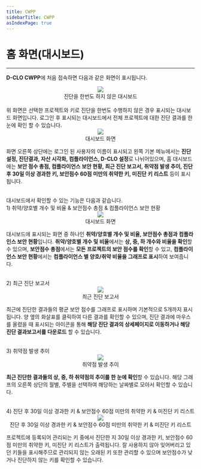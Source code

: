 ```yaml
---
title: CWPP
sidebarTitle: CWPP
asIndexPage: true
---
```



# 홈 화면(대시보드)

---

**D-CLO CWPP**에 처음 접속하면 다음과 같은 화면이 표시됩니다.

<center>
  <img
    src='/assets/images/cwpp/beforeDiag.png'
    style={{
      border: '2px solid black',
    }}
/>

  <figcaption>진단을 한번도 하지 않은 대시보드</figcaption>
</center>
<br />위 화면은 선택한 프로젝트와 키로 진단을 한번도 수행하지 않은 경우 표시되는
대시보드 화면입니다. 로그인 후 표시되는 대시보드에서 전체 프로젝트에 대한 진단 결과를
한 눈에 확인 할 수 있습니다.

<center>
  <img src='/assets/images/dashboard.png' />
  <figcaption>대시보드 화면</figcaption>
</center>

화면 오른쪽 상단에는 로그인 된 사용자의 이름이 표시되고 왼쪽 기본 메뉴에서는 **진단설정, 진단결과, 자산 시각화, 컴플라이언스, D-CLO 설정**로 나뉘어있으며, 홈 대시보드에는 **보안 점수 총점, 컴플라이언스 보안 현황, 최근 진단 보고서, 취약점 발생 추이, 진단 후 30일 이상 경과한 키, 보안점수 60점 미만의 취약한 키, 미진단 키 리스트** 등이 표시됩니다.

<br />
대시보드에서 확인할 수 있는 기능은 다음과 같습니다.

<br />
<span style={{color: 'blue'}}>
  1) 취약/양호별 개수 및 비율 & 보안점수 총점 & 컴플라이언스 보안 현황
</span>
<center>
  <img
    src='/assets/images/dashboard_1.png'
    style={{
      border: '2px solid black',
    }}/>

  <figcaption>대시보드 화면</figcaption>
</center>

대시보드에 표시되는 화면 중 하나인 **취약/양호별 개수 및 비율, 보안점수 총점과 컴플라인스 보안 현황**입니다. **취약/양호별 개수 및 비율**에서는 **상, 중, 하 개수와 비율을 확인**할수 있으며, **보안점수 총점**에서는 **모든 프로젝트의 보안 점수를 확인**할 수 있고, **컴플라이언스 보안 현황**에서는 **컴플라이언스 별 양호/취약 비율을 그래프로 표시**하여 보여줍니다.

<br />
<span style={{ color: 'blue' }}>2) 최근 진단 보고서</span>
<center>
  <img
    src='/assets/images/최근 진단 보고서.png'
    style={{
      border: '2px solid black',
    }}
  />
  <figcaption>최근 진단 보고서</figcaption>
</center>

최근에 진단한 결과들의 평균 보안 점수를 그래프로 표시하며 기본적으로 5개까지 표시됩니다. 양 옆의 화살표를 클릭하여 다른 결과를 확인할 수 있으며, 진단 결과에 마우스를 올렸을 때 표시되는 아이콘을 통해 **해당 진단 결과의 상세페이지로 이동하거나 해당 진단 결과보고서를 다운로드** 할 수 있습니다.

<br />
<span style={{ color: 'blue' }}>3) 취약점 발생 추이</span>
<center>
  <img
    src='/assets/images/취약점 발생 추이.png'
    style={{
      border: '2px solid black',
    }}
  />
  <figcaption>취약점 발생 추이</figcaption>
</center>

**최근 진단한 결과들의 상, 중, 하 취약점의 추이를 한 눈에 확인**할 수 있습니다. 해당 그래프의 오른쪽 상단의 월별, 주별을 선택하여 해당하는 날짜별로 모아서 확인할 수 있습니다.

<br />
<span style={{ color: 'blue' }}>
  4) 진단 후 30일 이상 경과한 키 & 보안점수 60점 미만의 취약한 키 & 미진단 키
  리스트
</span>
<center>
  <img src='/assets/images/30일 경과 키 60점 미만 키 미진단 키.png' />
  <figcaption>
    진단 후 30일 이상 경과한 키 & 보안점수 60점 미만의 취약한 키 & 미진단 키
    리스트
  </figcaption>
</center>

프로젝트에 등록되어 관리되는 키 중에서 진단한 지 30일 이상 경과한 키, 보안점수 60점 미만의 취약한 키, 미진단 키 리스트가 출력됩니다. 잘 사용하지 않아 잊어버리고 있던 키들을 표시해주므로 관리되지 않는 오래된 키 또한 관리할 수 있으며 보안점수가 낮거나 진단하지 않는 키를 확인할 수 있습니다.

<Cards>
  <Cards.Card title='진단대상 관리/진단 요청' href='/CWPP/DiagnosticTargets' />
  <Cards.Card title='진단 결과' href='/CWPP/DiagnosticResults' />
</Cards>
